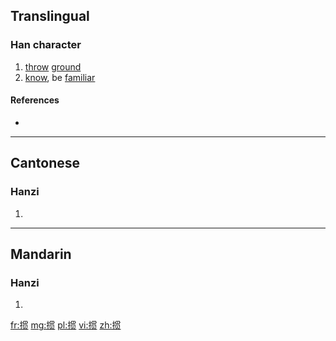 {{also|摜}}
==Translingual==

===Han character===
{{Han char|rn=64|rad=手|as=08|sn=11|four=|canj=手田十人 (QWJO)|ids=⿰[[扌]][[贯]]}}

# [[throw]] [[ground]]
# [[know]], be [[familiar]]

====References====
* {{Han ref|kx=0440.181|hdz=31910.020|uh=63BC|ud=25532}}

----

==Cantonese==

===Hanzi===
{{yue-hanzi|jyut=[[gwaan3]]|y=gwaan3|tra=摜}}

# {{defn|lang=yue|sort=手08}}

----

==Mandarin==

===Hanzi===
{{cmn-hanzi|tra=摜|pin=[[guàn]] ([[guan4]])|wg=kuan<sup>4</sup>}}

# {{defn|lang=cmn|sort=手08}}

[[fr:掼]]
[[mg:掼]]
[[pl:掼]]
[[vi:掼]]
[[zh:掼]]
